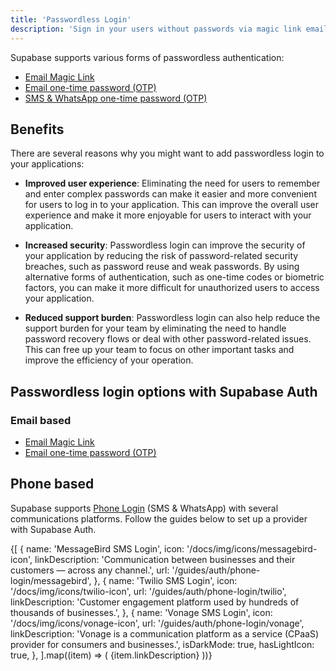 ```yaml
---
title: 'Passwordless Login'
description: 'Sign in your users without passwords via magic link email, or one-time passwords sent via email, SMS, or WhatsApp.'
---
```


Supabase supports various forms of passwordless authentication:

- [Email Magic Link](/docs/guides/auth/passwordless-login/auth-magic-link)
- [Email one-time password (OTP)](/docs/guides/auth/passwordless-login/auth-email-otp)
- [SMS & WhatsApp one-time password (OTP)](/docs/guides/auth/phone-login)

## Benefits

There are several reasons why you might want to add passwordless login to your applications:

- **Improved user experience**: Eliminating the need for users to remember and enter complex passwords can make it easier and more convenient for users to log in to your application. This can improve the overall user experience and make it more enjoyable for users to interact with your application.

- **Increased security**: Passwordless login can improve the security of your application by reducing the risk of password-related security breaches, such as password reuse and weak passwords. By using alternative forms of authentication, such as one-time codes or biometric factors, you can make it more difficult for unauthorized users to access your application.

- **Reduced support burden**: Passwordless login can also help reduce the support burden for your team by eliminating the need to handle password recovery flows or deal with other password-related issues. This can free up your team to focus on other important tasks and improve the efficiency of your operation.

## Passwordless login options with Supabase Auth

### Email based

- [Email Magic Link](/docs/guides/auth/passwordless-login/auth-magic-link)
- [Email one-time password (OTP)](/docs/guides/auth/passwordless-login/auth-email-otp)

## Phone based

Supabase supports [Phone Login](/docs/guides/auth/phone-login) (SMS & WhatsApp) with several communications platforms. Follow the guides below to set up a provider with Supabase Auth.

<div className="grid grid-cols-1 md:grid-cols-12 gap-10 not-prose py-8">
  {[
  {
    name: 'MessageBird SMS Login',
    icon: '/docs/img/icons/messagebird-icon',
    linkDescription: 'Communication between businesses and their customers — across any channel.',
    url: '/guides/auth/phone-login/messagebird',
  },
  {
    name: 'Twilio SMS Login',
    icon: '/docs/img/icons/twilio-icon',
    url: '/guides/auth/phone-login/twilio',
    linkDescription: 'Customer engagement platform used by hundreds of thousands of businesses.',
  },
  {
    name: 'Vonage SMS Login',
    icon: '/docs/img/icons/vonage-icon',
    url: '/guides/auth/phone-login/vonage',
    linkDescription:
      'Vonage is a communication platform as a service (CPaaS) provider for consumers and businesses.',
    isDarkMode: true,
    hasLightIcon: true,
  },
].map((item) => (
    <Link href={`${item.url}`} key={item.name} passHref className="col-span-4">
      <IconPanel
        title={item.name}
        span="col-span-6"
        icon={item.icon}
        isDarkMode={item.isDarkMode}
        hasLightIcon={item.hasLightIcon}
      >
        {item.linkDescription}
      </IconPanel>
    </Link>
))}

</div>
